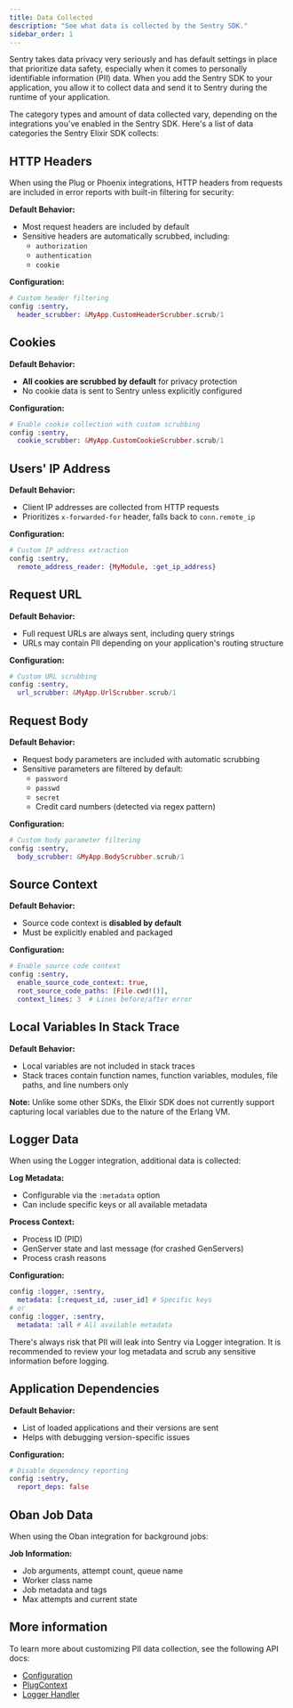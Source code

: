 ```yaml
---
title: Data Collected
description: "See what data is collected by the Sentry SDK."
sidebar_order: 1
---
```


Sentry takes data privacy very seriously and has default settings in place that prioritize data safety, especially when it comes to personally identifiable information (PII) data. When you add the Sentry SDK to your application, you allow it to collect data and send it to Sentry during the runtime of your application.

The category types and amount of data collected vary, depending on the integrations you've enabled in the Sentry SDK. Here's a list of data categories the Sentry Elixir SDK collects:

## HTTP Headers

When using the Plug or Phoenix integrations, HTTP headers from requests are included in error reports with built-in filtering for security:

**Default Behavior:**

- Most request headers are included by default
- Sensitive headers are automatically scrubbed, including:
  - `authorization`
  - `authentication`
  - `cookie`

**Configuration:**

```elixir
# Custom header filtering
config :sentry,
  header_scrubber: &MyApp.CustomHeaderScrubber.scrub/1
```

## Cookies

**Default Behavior:**
- **All cookies are scrubbed by default** for privacy protection
- No cookie data is sent to Sentry unless explicitly configured

**Configuration:**

```elixir
# Enable cookie collection with custom scrubbing
config :sentry,
  cookie_scrubber: &MyApp.CustomCookieScrubber.scrub/1
```

## Users' IP Address

**Default Behavior:**
- Client IP addresses are collected from HTTP requests
- Prioritizes `x-forwarded-for` header, falls back to `conn.remote_ip`

**Configuration:**

```elixir
# Custom IP address extraction
config :sentry,
  remote_address_reader: {MyModule, :get_ip_address}
```

## Request URL

**Default Behavior:**
- Full request URLs are always sent, including query strings
- URLs may contain PII depending on your application's routing structure

**Configuration:**

```elixir
# Custom URL scrubbing
config :sentry,
  url_scrubber: &MyApp.UrlScrubber.scrub/1
```

## Request Body

**Default Behavior:**
- Request body parameters are included with automatic scrubbing
- Sensitive parameters are filtered by default:
  - `password`
  - `passwd`
  - `secret`
  - Credit card numbers (detected via regex pattern)

**Configuration:**
```elixir
# Custom body parameter filtering
config :sentry,
  body_scrubber: &MyApp.BodyScrubber.scrub/1
```

## Source Context

**Default Behavior:**

- Source code context is **disabled by default**
- Must be explicitly enabled and packaged

**Configuration:**

```elixir
# Enable source code context
config :sentry,
  enable_source_code_context: true,
  root_source_code_paths: [File.cwd!()],
  context_lines: 3  # Lines before/after error
```

## Local Variables In Stack Trace

**Default Behavior:**
- Local variables are not included in stack traces
- Stack traces contain function names, function variables, modules, file paths, and line numbers only

**Note:** Unlike some other SDKs, the Elixir SDK does not currently support capturing local variables due to the nature of the Erlang VM.

## Logger Data

When using the Logger integration, additional data is collected:

**Log Metadata:**

- Configurable via the `:metadata` option
- Can include specific keys or all available metadata

**Process Context:**

- Process ID (PID)
- GenServer state and last message (for crashed GenServers)
- Process crash reasons

**Configuration:**

```elixir
config :logger, :sentry,
  metadata: [:request_id, :user_id] # Specific keys
# or
config :logger, :sentry,
  metadata: :all # All available metadata
```

<Alert>
There's always risk that PII will leak into Sentry via Logger integration. It is recommended to review your log metadata and scrub any sensitive information before logging.
</Alert>

## Application Dependencies

**Default Behavior:**

- List of loaded applications and their versions are sent
- Helps with debugging version-specific issues

**Configuration:**

```elixir
# Disable dependency reporting
config :sentry,
  report_deps: false
```

## Oban Job Data

When using the Oban integration for background jobs:

**Job Information:**
- Job arguments, attempt count, queue name
- Worker class name
- Job metadata and tags
- Max attempts and current state


## More information

To learn more about customizing PII data collection, see the following API docs:

- [Configuration](https://hexdocs.pm/sentry/10.10.0/Sentry.html#module-configuration)
- [PlugContext](https://hexdocs.pm/sentry/Sentry.PlugContext.html)
- [Logger Handler](https://hexdocs.pm/sentry/10.10.0/Sentry.LoggerHandler.html)
